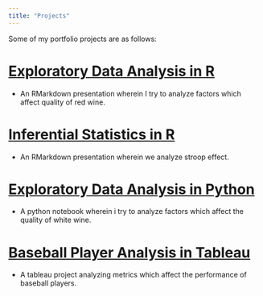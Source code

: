 ```yaml
---
title: "Projects"
---
```


Some of my portfolio projects are as follows:

# [Exploratory Data Analysis in R](http://rpubs.com/Animesh01/390135)

- An RMarkdown presentation wherein I try to analyze factors which affect quality of red wine.

# [Inferential Statistics in R](http://rpubs.com/Animesh01/391370)

- An RMarkdown presentation wherein we analyze stroop effect.

# [Exploratory Data Analysis in Python](https://github.com/animesh01/Analysis-On-Quality-of-White-Wine-/blob/master/Analysis%20on%20White%20Wine%20Quality.ipynb)

- A python notebook wherein i try to analyze factors which affect the quality of white wine.

# [Baseball Player Analysis in Tableau](https://public.tableau.com/profile/animesh.chowdhury#!/vizhome/BaseballPlayerAnalysis/Introduction)

- A tableau project analyzing metrics which affect the performance of baseball players.